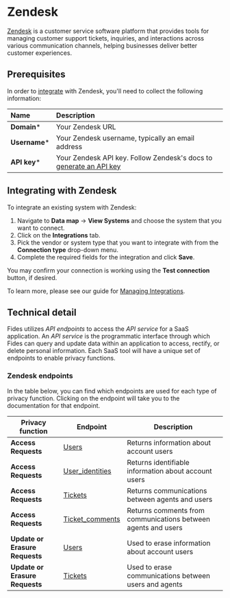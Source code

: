# Zendesk
[Zendesk](https://www.zendesk.com/) is a customer service software platform that provides tools for managing customer support tickets, inquiries, and interactions across various communication channels, helping businesses deliver better customer experiences.

## Prerequisites

In order to [integrate](/docs/user-guides/integrations) with Zendesk, you'll need to collect the following information:

| Name                       | Description                                                                                                                             |
| :------------------------- | :-------------------------------------------------------------------------------------------------------------------------------------- |
| **Domain***                | Your Zendesk URL |
| **Username***                | Your Zendesk username, typically an email address |
| **API key***               | Your Zendesk API key. Follow Zendesk's docs to [generate an API key](https://support.zendesk.com/hc/en-us/articles/4408889192858-Generating-a-new-API-token#:~:text=To%20generate%20an%20API%20token,be%20enabled%20in%20your%20account.&text=an%20API%20token-,In%20Admin%20Center%2C%20click%20Apps%20and%20integrations%20in%20the%20sidebar,token%20is%20generated%20and%20displayed) |


## Integrating with Zendesk
To integrate an existing system with Zendesk:

1. Navigate to **Data map** → **View Systems** and choose the system that you want to connect.
2. Click on the **Integrations** tab.
3. Pick the vendor or system type that you want to integrate with from the **Connection type** drop-down menu.
4. Complete the required fields for the integration and click **Save**. 

You may confirm your connection is working using the **Test connection** button, if desired.

To learn more, please see our guide for [Managing Integrations](/docs/user-guides/integrations/manage-integrations).

## Technical detail 

Fides utilizes _API endpoints_ to access the _API service_ for a SaaS application. An _API service_ is the programmatic interface through which Fides can query and update data within an application to access, rectify, or delete personal information. Each SaaS tool will have a unique set of endpoints to enable privacy functions. 

### Zendesk endpoints
In the table below, you can find which endpoints are used for each type of privacy function. Clicking on the endpoint will take you to the documentation for that endpoint.

| Privacy function | Endpoint | Description |
|----|----|----|
| **Access Requests**            | [Users](https://developer.zendesk.com/api-reference/sales-crm/resources/users/) | Returns information about account users |
| **Access Requests**            | [User_identities](https://developer.zendesk.com/api-reference/ticketing/users/user_identities/) | Returns identifiable information about account users |
| **Access Requests**            | [Tickets](https://developer.zendesk.com/api-reference/ticketing/tickets/tickets/) | Returns communications between agents and users |
| **Access Requests**            | [Ticket_comments](https://developer.zendesk.com/api-reference/ticketing/tickets/ticket_comments/) | Returns comments from communications between agents and users |
| **Update or Erasure Requests** | [Users](https://developer.zendesk.com/api-reference/ticketing/users/users/#delete-user) | Used to erase information about account users |
| **Update or Erasure Requests** | [Tickets](https://developer.zendesk.com/api-reference/ticketing/tickets/tickets/) | Used to erase communications between users and agents |




